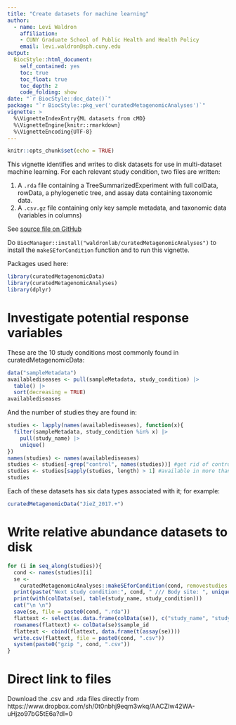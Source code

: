 ```yaml
---
title: "Create datasets for machine learning"
author: 
  - name: Levi Waldron
    affiliation:
    - CUNY Graduate School of Public Health and Health Policy
    email: levi.waldron@sph.cuny.edu
output: 
  BiocStyle::html_document:
    self_contained: yes
    toc: true
    toc_float: true
    toc_depth: 2
    code_folding: show
date: "`r BiocStyle::doc_date()`"
package: "`r BiocStyle::pkg_ver('curatedMetagenomicAnalyses')`"
vignette: >
  %\VignetteIndexEntry{ML datasets from cMD}
  %\VignetteEngine{knitr::rmarkdown}
  %\VignetteEncoding{UTF-8}  
---
```


```r
knitr::opts_chunk$set(echo = TRUE)
```

This vignette identifies and writes to disk datasets for use in multi-dataset machine learning. For each relevant study condition, two files are written:

1. A `.rda` file containing a TreeSummarizedExperiment with full colData, rowData, a phylogenetic tree, and assay data containing taxonomic data.
2. A `.csv.gz` file containing only key sample metadata, and taxonomic data (variables in columns)

See [source file on GitHub](https://github.com/waldronlab/curatedMetagenomicAnalyses/blob/main/vignettes/MLdatasets.Rmd)

Do `BiocManager::install("waldronlab/curatedMetagenomicAnalyses")` to install the
`makeSEforCondition` function and to run this vignette.

Packages used here:

```r
library(curatedMetagenomicData)
library(curatedMetagenomicAnalyses)
library(dplyr)
```

# Investigate potential response variables

These are the 10 study conditions most commonly found in curatedMetagenomicData:

```r
data("sampleMetadata")
availablediseases <- pull(sampleMetadata, study_condition) |>
  table() |>
  sort(decreasing = TRUE)
availablediseases
```

And the number of studies they are found in:
```r
studies <- lapply(names(availablediseases), function(x){
  filter(sampleMetadata, study_condition %in% x) |>
    pull(study_name) |>
    unique()
})
names(studies) <- names(availablediseases)
studies <- studies[-grep("control", names(studies))] #get rid of controls
studies <- studies[sapply(studies, length) > 1] #available in more than one study
studies
```

Each of these datasets has six data types associated with it; for example:
```r
curatedMetagenomicData("JieZ_2017.+")
```

# Write relative abundance datasets to disk

```r
for (i in seq_along(studies)){
  cond <- names(studies)[i]
  se <-
    curatedMetagenomicAnalyses::makeSEforCondition(cond, removestudies = "HMP_2019_ibdmdb", dataType = "relative_abundance")
  print(paste("Next study condition:", cond, " /// Body site: ", unique(colData(se)$body_site)))
  print(with(colData(se), table(study_name, study_condition)))
  cat("\n \n")
  save(se, file = paste0(cond, ".rda"))
  flattext <- select(as.data.frame(colData(se)), c("study_name", "study_condition", "subject_id"))
  rownames(flattext) <- colData(se)$sample_id
  flattext <- cbind(flattext, data.frame(t(assay(se))))
  write.csv(flattext, file = paste0(cond, ".csv"))
  system(paste0("gzip ", cond, ".csv"))
}
```

# Direct link to files

Download the .csv and .rda files directly from https://www.dropbox.com/sh/0t0nbhj9eqm3wkq/AACZIw42WA-uHjzo97bG5tE6a?dl=0
